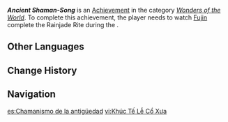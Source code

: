 {{Achievement Infobox
|id           = 81469
|order id     = 1453
|category     = Wonders of the World
|description  = Witness the completion of the Rainjade Rite.
|requirements = Earned during ''[[An Ancient Sacrifice of Sacred Brocade]]''.
|primogems    = 5
|tracking     = 
|topic        = 
|type         = Quest
|quest        = 
|hidden       = 1
}}
'''''Ancient Shaman-Song''''' is an [[Achievement]] in the category ''[[Wonders of the World]]''. To complete this achievement, the player needs to watch [[Fujin]] complete the Rainjade Rite during the {{Quest|An Ancient Sacrifice of Sacred Brocade}}.

==Other Languages==
{{Other Languages
|en      = Ancient Shaman-Song
|zhs     = 悠古的巫觋歌
|zhs_rm  = 
|zht     = 悠古的巫覡歌
|zht_rm  = 
|zh_tl   = 
|ja      = 悠久の巫覡歌
|ja_rm   = Yuukyuu no Fugeki Uta
|ja_tl   = Eternal Shaman-Song
|ko      = 오래된 무속 노래
|ko_rm   = 
|ko_tl   = 
|es      = Chamanismo de la antigüedad
|es_tl   = Shamanism of Antiquity
|fr      = Ancienne chanson shamanique
|fr_tl   = Ancient Shaman Song
|ru      = Песнь древнего шамана
|ru_tl   = Song of an Ancient Shaman
|th      = บทเพลงโบราณแห่ง Shaman
|th_rm   = 
|th_tl   = 
|vi      = Khúc Tế Lễ Cổ Xưa
|vi_tl   = 
|de      = Uraltes Schamanenlied
|de_tl   = Ancient Shaman-Song
|id      = Nyanyian Ahli Tenung Kuno
|id_tl   = The Song of the Ancient Shaman
|pt      = Canção Xamânica Antiga
|pt_tl   = 
|tr      = Kadim Şaman Şarkısı
|tr_tl   = 
|it      = Antico canto degli sciamani
|it_tl   = 
}}

==Change History==
{{Change History|4.4}}

==Navigation==
{{Achievement Navbox}}

[[es:Chamanismo de la antigüedad]]
[[vi:Khúc Tế Lễ Cổ Xưa]]